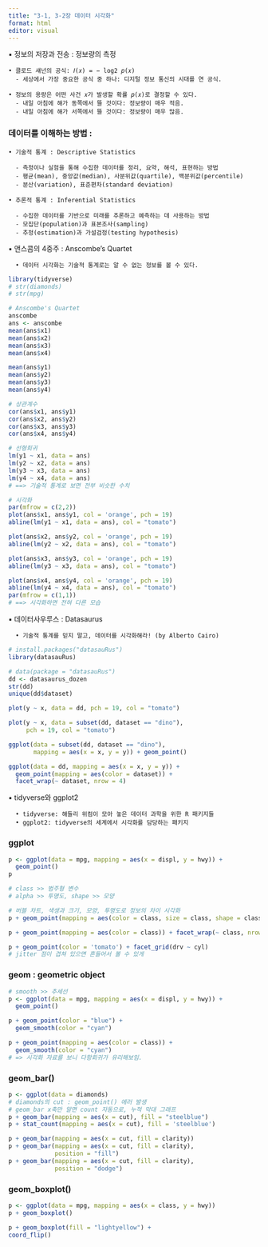 ```yaml
---
title: "3-1, 3-2장 데이터 시각화"
format: html
editor: visual
---
```


▪ 정보의 저장과 전송 : 정보량의 측정

    • 클로드 섀넌의 공식: 𝐼(𝑥) = − log2 𝑝(𝑥)
      - 세상에서 가장 중요한 공식 중 하나: 디지털 정보 통신의 시대를 연 공식.

    • 정보의 용량은 어떤 사건 𝑥가 발생할 확률 𝑝(𝑥)로 결정할 수 있다.
      - 내일 아침에 해가 동쪽에서 뜰 것이다: 정보량이 매우 적음.
      - 내일 아침에 해가 서쪽에서 뜰 것이다: 정보량이 매우 많음.

### 데이터를 이해하는 방법 :

    • 기술적 통계 : Descriptive Statistics

      - 측정이나 실험을 통해 수집한 데이터를 정리, 요약, 해석, 표현하는 방법
      - 평균(mean), 중앙값(median), 사분위값(quartile), 백분위값(percentile)
      - 분산(variation), 표준편차(standard deviation)

    • 추론적 통계 : Inferential Statistics

      - 수집한 데이터를 기반으로 미래를 추론하고 예측하는 데 사용하는 방법
      - 모집단(population)과 표본조사(sampling)
      - 추정(estimation)과 가설검정(testing hypothesis)

▪ 앤스콤의 4중주 : Anscombe's Quartet

      • 데이터 시각화는 기술적 통계로는 알 수 없는 정보를 볼 수 있다.

```r
library(tidyverse)
# str(diamonds)
# str(mpg)

# Anscombe's Quartet
anscombe
ans <- anscombe
mean(ans$x1)
mean(ans$x2)
mean(ans$x3)
mean(ans$x4)

mean(ans$y1)
mean(ans$y2)
mean(ans$y3)
mean(ans$y4)

# 상관계수
cor(ans$x1, ans$y1)
cor(ans$x2, ans$y2)
cor(ans$x3, ans$y3)
cor(ans$x4, ans$y4)

# 선형회귀
lm(y1 ~ x1, data = ans)
lm(y2 ~ x2, data = ans)
lm(y3 ~ x3, data = ans)
lm(y4 ~ x4, data = ans)
# ==> 기술적 통계로 보면 전부 비슷한 수치

# 시각화
par(mfrow = c(2,2))
plot(ans$x1, ans$y1, col = 'orange', pch = 19)
abline(lm(y1 ~ x1, data = ans), col = "tomato")

plot(ans$x2, ans$y2, col = 'orange', pch = 19)
abline(lm(y2 ~ x2, data = ans), col = "tomato")

plot(ans$x3, ans$y3, col = 'orange', pch = 19)
abline(lm(y3 ~ x3, data = ans), col = "tomato")

plot(ans$x4, ans$y4, col = 'orange', pch = 19)
abline(lm(y4 ~ x4, data = ans), col = "tomato")
par(mfrow = c(1,1))
# ==> 시각화하면 전혀 다른 모습
```

▪ 데이터사우루스 : Datasaurus

      • 기술적 통계를 믿지 말고, 데이터를 시각화해라! (by Alberto Cairo)

```r
# install.packages("datasauRus")
library(datasauRus)

# data(package = "datasauRus")
dd <- datasaurus_dozen
str(dd)
unique(dd$dataset)

plot(y ~ x, data = dd, pch = 19, col = "tomato")

plot(y ~ x, data = subset(dd, dataset == "dino"), 
     pch = 19, col = "tomato")

ggplot(data = subset(dd, dataset == "dino"),
       mapping = aes(x = x, y = y)) + geom_point()

ggplot(data = dd, mapping = aes(x = x, y = y)) +
  geom_point(mapping = aes(color = dataset)) +
  facet_wrap(~ dataset, nrow = 4)
```

▪ tidyverse와 ggplot2

      • tidyverse: 해들리 위컴이 모아 놓은 데이터 과학을 위한 R 패키지들
      • ggplot2: tidyverse의 세계에서 시각화를 담당하는 패키지

### ggplot

```r
p <- ggplot(data = mpg, mapping = aes(x = displ, y = hwy)) + 
  geom_point()
p

# class >> 범주형 변수
# alpha >> 투명도, shape >> 모양

# 버블 차트, 색생과 크기, 모양, 투명도로 정보의 차이 시각화
p + geom_point(mapping = aes(color = class, size = class, shape = class, alpha = 0.3))

p + geom_point(mapping = aes(color = class)) + facet_wrap(~ class, nrow = 2)

p + geom_point(color = 'tomato') + facet_grid(drv ~ cyl)
# jitter 점이 겹쳐 있으면 흔들어서 볼 수 있게
```

### geom : geometric object

```r
# smooth >> 추세선
p <- ggplot(data = mpg, mapping = aes(x = displ, y = hwy)) + 
  geom_point()

p + geom_point(color = "blue") +
  geom_smooth(color = "cyan")

p + geom_point(mapping = aes(color = class)) +
  geom_smooth(color = "cyan")
# => 시각화 자료를 보니 다항회귀가 유리해보임.
```

### geom_bar()

```r
p <- ggplot(data = diamonds)
# diamonds의 cut : geom_point() 에러 발생
# geom_bar x축만 알면 count 자동으로, 누적 막대 그래프
p + geom_bar(mapping = aes(x = cut), fill = "steelblue")
p + stat_count(mapping = aes(x = cut), fill = 'steelblue')

p + geom_bar(mapping = aes(x = cut, fill = clarity))
p + geom_bar(mapping = aes(x = cut, fill = clarity),
             position = "fill")
p + geom_bar(mapping = aes(x = cut, fill = clarity),
             position = "dodge")
```

### geom_boxplot()

```r
p <- ggplot(data = mpg, mapping = aes(x = class, y = hwy))
p + geom_boxplot()

p + geom_boxplot(fill = "lightyellow") +
coord_flip()
```
